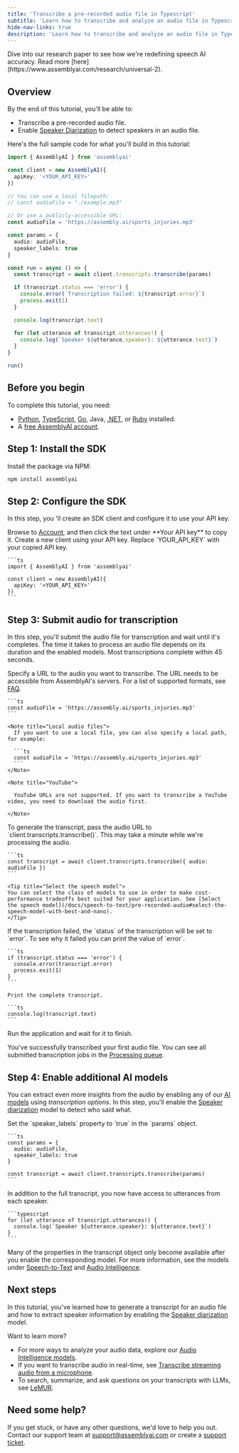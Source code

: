 ```yaml
---
title: 'Transcribe a pre-recorded audio file in Typescript'
subtitle: 'Learn how to transcribe and analyze an audio file in Typescript .'
hide-nav-links: true
description: 'Learn how to transcribe and analyze an audio file in Typescript.'
---
```


<Info title="Universal-2 is live">
Dive into our research paper to see how we're redefining speech AI accuracy. Read more [here](https://www.assemblyai.com/research/universal-2).
</Info>

## Overview

By the end of this tutorial, you'll be able to:

- Transcribe a pre-recorded audio file.
- Enable [Speaker Diarization](/docs/speech-to-text/speaker-diarization) to detect speakers in an audio file.

Here's the full sample code for what you'll build in this tutorial:

```ts
import { AssemblyAI } from 'assemblyai'

const client = new AssemblyAI({
  apiKey: '<YOUR_API_KEY>'
})

// You can use a local filepath:
// const audioFile = "./example.mp3"

// Or use a publicly-accessible URL:
const audioFile = 'https://assembly.ai/sports_injuries.mp3'

const params = {
  audio: audioFile,
  speaker_labels: true
}

const run = async () => {
  const transcript = await client.transcripts.transcribe(params)

  if (transcript.status === 'error') {
    console.error(`Transcription failed: ${transcript.error}`)
    process.exit(1)
  }

  console.log(transcript.text)

  for (let utterance of transcript.utterances!) {
    console.log(`Speaker ${utterance.speaker}: ${utterance.text}`)
  }
}

run()
```

## Before you begin

To complete this tutorial, you need:

- [Python](https://www.python.org/), [TypeScript](https://www.typescriptlang.org/), [Go](https://go.dev), Java, [.NET](https://dotnet.microsoft.com/en-us/download), or [Ruby](https://www.ruby-lang.org/en/documentation/installation/) installed.
- A <a href="https://www.assemblyai.com/dashboard/signup" target="_blank">free AssemblyAI account</a>.


## Step 1: Install the SDK
Install the package via NPM:

```bash
npm install assemblyai
```

## Step 2: Configure the SDK

In this step, you 'll create an SDK client and configure it to use your API key.

<Steps>
  <Step>
    Browse to <a href="https://www.assemblyai.com/app/account" target="_blank">Account</a>, and then click the text under **Your API key** to copy it.
  </Step>

  <Step>
    Create a new client using your API key. Replace `YOUR_API_KEY` with your copied API key.

    ```ts
    import { AssemblyAI } from 'assemblyai'

    const client = new AssemblyAI({
      apiKey: '<YOUR_API_KEY>'
    })
    ```
  </Step>
</Steps>

## Step 3: Submit audio for transcription

In this step, you'll submit the audio file for transcription and wait until it's completes. The time it takes to process an audio file depends on its duration and the enabled models. Most transcriptions complete within 45 seconds.

<Steps>
  <Step>

  Specify a URL to the audio you want to transcribe. The URL needs to be accessible from AssemblyAI's servers. For a list of supported formats, see [FAQ](https://support.assemblyai.com/).

    ```ts
    const audioFile = 'https://assembly.ai/sports_injuries.mp3'
    ```

    <Note title="Local audio files">
      If you want to use a local file, you can also specify a local path, for example:

      ```ts
      const audioFile = 'https://assembly.ai/sports_injuries.mp3'
      ```
    </Note>

    <Note title="YouTube">

      YouTube URLs are not supported. If you want to transcribe a YouTube video, you need to download the audio first.

    </Note>

  </Step>
  <Step>
    To generate the transcript, pass the audio URL to `client.transcripts.transcribe()`. This may take a minute while we're processing the audio.

    ```ts
    const transcript = await client.transcripts.transcribe({ audio: audioFile })
    ```

    <Tip title="Select the speech model">
    You can select the class of models to use in order to make cost-performance tradeoffs best suited for your application. See [Select the speech model](/docs/speech-to-text/pre-recorded-audio#select-the-speech-model-with-best-and-nano).
    </Tip>
  </Step>
  <Step>
    If the transcription failed, the `status` of the transcription will be set to
    `error`. To see why it failed you can print the value of `error`.

    ```ts
    if (transcript.status === 'error') {
      console.error(transcript.error)
      process.exit(1)
    }
    ```
  </Step>
  <Step>

    Print the complete transcript.

    ```ts
    console.log(transcript.text)
    ```
  </Step>
  <Step>
  Run the application and wait for it to finish.
  </Step>
</Steps>

You've successfully transcribed your first audio file. You can see all submitted transcription jobs in the <a href="https://www.assemblyai.com/app/processing-queue" target="_blank">Processing queue</a>.

## Step 4: Enable additional AI models

You can extract even more insights from the audio by enabling any of our [AI models](/audio-intelligence) using _transcription options_. In this step, you'll enable the [Speaker diarization](/docs/speech-to-text/speaker-diarization) model to detect who said what.

<Steps>
  <Step>
    Set the `speaker_labels` property to `true` in the `params` object.

    ```ts
    const params = {
      audio: audioFile,
      speaker_labels: true
    }

    const transcript = await client.transcripts.transcribe(params)
    ```
  </Step>
  <Step>
    In addition to the full transcript, you now have access to utterances from each speaker.

    ```typescript
    for (let utterance of transcript.utterances!) {
      console.log(`Speaker ${utterance.speaker}: ${utterance.text}`)
    }
    ```
  </Step>
</Steps>

Many of the properties in the transcript object only become available after you enable the corresponding model. For more information, see the models under [Speech-to-Text](/speech-to-text) and [Audio Intelligence](/audio-intelligence).


## Next steps

In this tutorial, you've learned how to generate a transcript for an audio file and how to extract speaker information by enabling the [Speaker diarization](/docs/speech-to-text/speaker-diarization) model.

Want to learn more?

- For more ways to analyze your audio data, explore our [Audio Intelligence models](/audio-intelligence).
- If you want to transcribe audio in real-time, see [Transcribe streaming audio from a microphone](/getting-started/transcribe-streaming-audio-from-a-microphone).
- To search, summarize, and ask questions on your transcripts with LLMs, see [LeMUR](/lemur).


## Need some help?

If you get stuck, or have any other questions, we'd love to help you out. Contact our support team at support@assemblyai.com or create a [support ticket](https://www.assemblyai.com/contact/support).